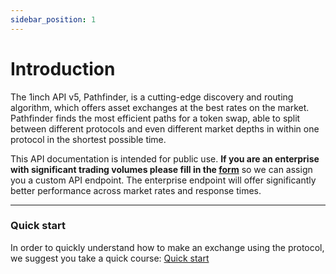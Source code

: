 ```yaml
---
sidebar_position: 1
---
```


# Introduction

The 1inch API v5, Pathfinder, is a cutting-edge discovery and routing algorithm, which offers asset exchanges at the best rates on the market. Pathfinder finds the most efficient paths for a token swap, able to split between different protocols and even different market depths in within one protocol in the shortest possible time.

This API documentation is intended for public use. **If you are an enterprise with significant trading volumes please fill in the [form](https://docs.google.com/forms/d/e/1FAIpQLSdU7Ahn3YmbssoQiTbs0Fk0TB_7al9O_4ZQIUiZp3OxYzfWtg/viewform)** so we can assign you a custom API endpoint. The enterprise endpoint will offer significantly better performance across market rates and response times.

---

### Quick start

In order to quickly understand how to make an exchange using the protocol, we suggest you take a quick course:
[Quick start](./guide/quick-start.mdx)
